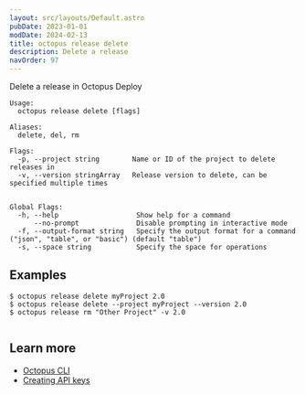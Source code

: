 ```yaml
---
layout: src/layouts/Default.astro
pubDate: 2023-01-01
modDate: 2024-02-13
title: octopus release delete
description: Delete a release
navOrder: 97
---
```


Delete a release in Octopus Deploy

```
Usage:
  octopus release delete [flags]

Aliases:
  delete, del, rm

Flags:
  -p, --project string        Name or ID of the project to delete releases in
  -v, --version stringArray   Release version to delete, can be specified multiple times


Global Flags:
  -h, --help                   Show help for a command
      --no-prompt              Disable prompting in interactive mode
  -f, --output-format string   Specify the output format for a command ("json", "table", or "basic") (default "table")
  -s, --space string           Specify the space for operations

```

## Examples

<SamplesInstance />

```
$ octopus release delete myProject 2.0
$ octopus release delete --project myProject --version 2.0
$ octopus release rm "Other Project" -v 2.0


```

## Learn more

- [Octopus CLI](/docs/octopus-rest-api/cli)
- [Creating API keys](/docs/octopus-rest-api/how-to-create-an-api-key)
